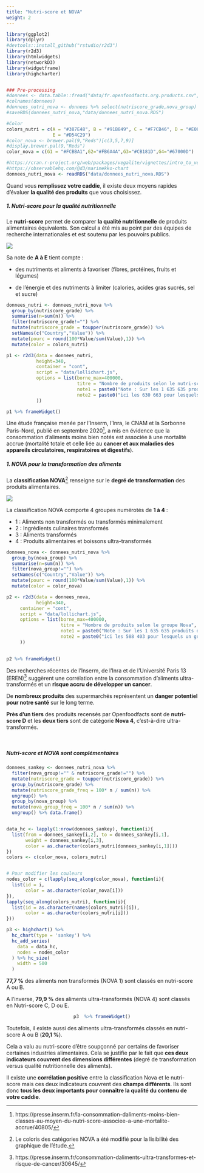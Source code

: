 ```yaml
---
title: "Nutri-score et NOVA"
weight: 2
---
```



```r
library(ggplot2)
library(dplyr)
#devtools::install_github("rstudio/r2d3")
library(r2d3)
library(htmlwidgets)
library(networkD3)
library(widgetframe)
library(highcharter)


### Pre-processing
#donnees <- data.table::fread("data/fr.openfoodfacts.org.products.csv", encoding = "UTF-8")
#colnames(donnees)
#donnees_nutri_nova <- donnees %>% select(nutriscore_grade,nova_group) %>% group_by(nutriscore_grade,nova_group) %>%  summarise(n=n())
#saveRDS(donnees_nutri_nova,"data/donnees_nutri_nova.RDS")

#Color
colors_nutri = c(A = "#387E48", B = "#91B849", C = "#F7CB46", D = "#E08531", 
                 E = "#D54C29")
#color_nova <- brewer.pal(9,"Reds")[c(3,5,7,9)]
#display.brewer.pal(9,"Reds")
color_nova = c(G1 = "#FCBBA1",G2="#FB6A4A",G3="#CB181D",G4="#67000D")

#https://cran.r-project.org/web/packages/vegalite/vignettes/intro_to_vegalite.html
#https://observablehq.com/@d3/marimekko-chart
donnees_nutri_nova <- readRDS("data/donnees_nutri_nova.RDS")
```

Quand vous **remplissez votre caddie**, il existe deux moyens rapides d'évaluer **la qualité des produits** que vous choisissez.  

##### 1. Nutri-score pour la qualité nutritionnelle

Le **nutri-score** permet de comparer **la qualité nutritionnelle** de produits alimentaires équivalents. Son calcul a été mis au point par des équipes de recherche internationales et est soutenu par les pouvoirs publics. 

![](images/nutriscore-a.png)

Sa note de **A à E** tient compte : 

- des nutriments et aliments à favoriser (fibres, protéines, fruits et légumes)

- de l'énergie et des nutriments à limiter (calories, acides gras sucrés, sel et sucre)


```r
donnees_nutri <- donnees_nutri_nova %>%
  group_by(nutriscore_grade) %>%
  summarise(n=sum(n)) %>% 
  filter(nutriscore_grade!="") %>% 
  mutate(nutriscore_grade = toupper(nutriscore_grade)) %>% 
  setNames(c("Country","Value")) %>% 
  mutate(pourc = round(100*Value/sum(Value),1)) %>% 
  mutate(color = colors_nutri)

p1 <- r2d3(data = donnees_nutri, 
           height=340,
           container = "cont",
           script = "data/lollichart.js",
           options = list(borne_max=400000,
                          titre = "Nombre de produits selon le nutri-score",
                          note1 = paste0("Note : Sur les 1 635 635 produits de la base de données, seuls figurent"),
                          note2 = paste0("ici les 630 663 pour lesquels un nutri-score est indiqué.")
           ))

```

```r
p1 %>% frameWidget()
```


Une étude française menée par l'Inserm, l'Inra, le CNAM et la Sorbonne Paris-Nord, publié en septembre 2020^[https://presse.inserm.fr/la-consommation-daliments-moins-bien-classes-au-moyen-du-nutri-score-associee-a-une-mortalite-accrue/40805/], a mis en évidence que la consommation d’aliments moins bien notés est associée à une mortalité accrue (mortalité totale et celle liée au **cancer et aux maladies des appareils circulatoires, respiratoires et digestifs**). 

##### 1. NOVA pour la transformation des aliments

La **classification NOVA**^[Le coloris des catégories NOVA a été modifié pour la lisibilité des graphique de l'étude.] renseigne sur le **degré de transformation** des produits alimentaires.

![](images/nova2.png)

La classification NOVA comporte 4 groupes numérotés de **1 à 4** :  

-	1 : Aliments non transformés ou transformés minimalement
-	2 : Ingrédients culinaires transformés
-	3 : Aliments transformés
-	4 : Produits alimentaires et boissons ultra-transformés



```r
donnees_nova <- donnees_nutri_nova %>%
  group_by(nova_group) %>%
  summarise(n=sum(n)) %>% 
  filter(nova_group!="") %>% 
  setNames(c("Country","Value")) %>% 
  mutate(pourc = round(100*Value/sum(Value),1)) %>% 
  mutate(color = color_nova) 

p2 <- r2d3(data = donnees_nova, 
           height=340,
     container = "cont",
     script = "data/lollichart.js",
     options = list(borne_max=400000,
                    titre = "Nombre de produits selon le groupe Nova",
                    note1 = paste0("Note : Sur les 1 635 635 produits de la base de données, seuls figurent"),
                    note2 = paste0("ici les 588 403 pour lesquels un groupe Nova est indiqué.")
     ))
                    
```

```r
p2 %>% frameWidget()
```


Des recherches récentes de l'Inserm, de l'Inra et de l'Université Paris 13 (EREN)^[https://presse.inserm.fr/consommation-daliments-ultra-transformes-et-risque-de-cancer/30645/] suggèrent une corrélation entre la consommation d'aliments ultra-transformés et un **risque accru de développer un cancer**. 


<div class="encadre">
De <b>nombreux produits</b> des supermarchés représentent un <b>danger potentiel pour notre santé</b> sur le long terme. 

<b>Près d'un tiers</b> des produits recensés par Openfoodfacts sont de <b>nutri-score D</b> et les <b>deux tiers</b> 
sont de catégorie <b>Nova 4</b>, c'est-à-dire ultra-transformés.
</div>

</br>

##### Nutri-score et NOVA sont complémentaires

```r
donnees_sankey <- donnees_nutri_nova %>%
  filter(nova_group!="" & nutriscore_grade!="") %>%
  mutate(nutriscore_grade = toupper(nutriscore_grade)) %>%
  group_by(nutriscore_grade) %>% 
  mutate(nutriscore_grade_freq = 100* n / sum(n)) %>% 
  ungroup() %>% 
  group_by(nova_group) %>% 
  mutate(nova_group_freq = 100* n / sum(n)) %>% 
  ungroup() %>% data.frame()


data_hc <- lapply(1:nrow(donnees_sankey), function(i){
  list(from = donnees_sankey[i,2], to = donnees_sankey[i,1],
       weight = donnees_sankey[i,3],
       color = as.character(colors_nutri[donnees_sankey[i,1]]))
})
colors <- c(color_nova, colors_nutri)


# Pour modifier les couleurs
nodes_color = c(lapply(seq_along(color_nova), function(i){
  list(id = i,
       color = as.character(color_nova[i]))
}),
lapply(seq_along(colors_nutri), function(i){
  list(id = as.character(names(colors_nutri)[i]),
       color = as.character(colors_nutri[i]))
}))

p3 <- highchart() %>%
  hc_chart(type = 'sankey') %>%
  hc_add_series(
    data = data_hc,
    nodes = nodes_color
  ) %>% hc_size(
    width = 500
  ) 
```


<b>77,7&nbsp;%</b> des aliments non transformés (NOVA 1) sont classés en nutri-score A ou B.


A l'inverse, <b>79,9&nbsp;%</b> des aliments ultra-transformés (NOVA 4) sont classés en Nutri-score C, D ou E.

<div style="text-align:center;">
```r
p3  %>% frameWidget()
```
</div>

Toutefois, il existe aussi des aliments ultra-transformés classés en nutri-score A ou B (<b>20,1&nbsp;%</b>).

Cela a valu au nutri-score d’être soupçonné par certains de favoriser certaines industries alimentaires. Cela se justifie par le fait que **ces deux indicateurs couvrent des dimensions différentes** (degré de transformation versus qualité nutritionnelle des aliments). 


<div class="encadre">
Il existe une <b>corrélation positive</b> entre la classification Nova et le nutri-score mais ces deux indicateurs couvrent des <b>champs différents</b>. Ils sont donc <b>tous les deux importants pour connaître la qualité du contenu de votre caddie</b>. 
</div>

